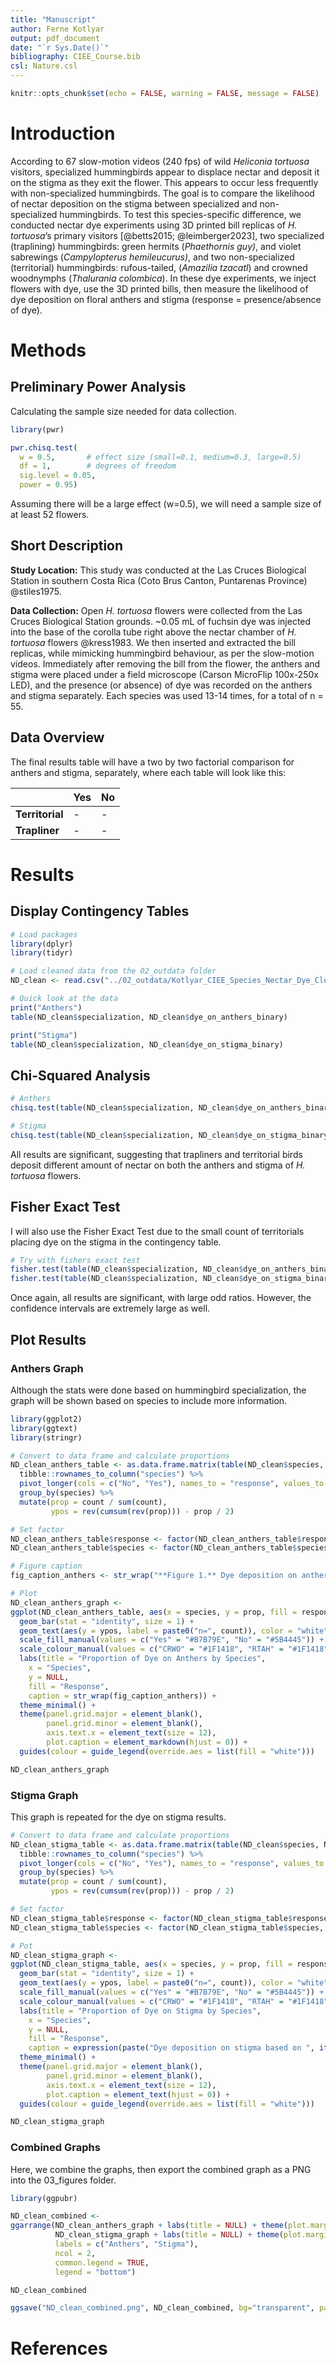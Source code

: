 ```yaml
---
title: "Manuscript"
author: Ferne Kotlyar
output: pdf_document
date: "`r Sys.Date()`"
bibliography: CIEE_Course.bib
csl: Nature.csl
---
```


```r
knitr::opts_chunk$set(echo = FALSE, warning = FALSE, message = FALSE)
```

# Introduction

According to 67 slow-motion videos (240 fps) of wild *Heliconia tortuosa* visitors, specialized hummingbirds appear to displace nectar and deposit it on the stigma as they exit the flower. This appears to occur less frequently with non-specialized hummingbirds. The goal is to compare the likelihood of nectar deposition on the stigma between specialized and non-specialized hummingbirds. To test this species-specific difference, we conducted nectar dye experiments using 3D printed bill replicas of *H. tortuosa*’s primary visitors [@betts2015; @leimberger2023], two specialized (traplining) hummingbirds: green hermits (*Phaethornis guy)*, and violet sabrewings (*Campylopterus hemileucurus)*, and two non-specialized (territorial) hummingbirds: rufous-tailed, (*Amazilia tzacatl*) and crowned woodnymphs (*Thalurania colombica*). In these dye experiments, we inject flowers with dye, use the 3D printed bills, then measure the likelihood of dye deposition on floral anthers and stigma (response = presence/absence of dye).

# Methods

## Preliminary Power Analysis

Calculating the sample size needed for data collection.

```r
library(pwr)

pwr.chisq.test(
  w = 0.5,       # effect size (small=0.1, medium=0.3, large=0.5)
  df = 1,        # degrees of freedom
  sig.level = 0.05, 
  power = 0.95)

```

Assuming there will be a large effect (w=0.5), we will need a sample size of at least 52 flowers.

## Short Description

**Study Location:** This study was conducted at the Las Cruces Biological Station in southern Costa Rica (Coto Brus Canton, Puntarenas Province) @stiles1975.

**Data Collection:** Open *H. tortuosa* flowers were collected from the Las Cruces Biological Station grounds. \~0.05 mL of fuchsin dye was injected into the base of the corolla tube right above the nectar chamber of *H. tortuosa* flowers @kress1983. We then inserted and extracted the bill replicas, while mimicking hummingbird behaviour, as per the slow-motion videos. Immediately after removing the bill from the flower, the anthers and stigma were placed under a field microscope (Carson MicroFlip 100x-250x LED), and the presence (or absence) of dye was recorded on the anthers and stigma separately. Each species was used 13-14 times, for a total of n = 55.

## Data Overview

The final results table will have a two by two factorial comparison for anthers and stigma, separately, where each table will look like this:

|                 | Yes | No  |
|-----------------|-----|-----|
| **Territorial** | \-  | \-  |
| **Trapliner**   | \-  | \-  |

# Results

## Display Contingency Tables

```r
# Load packages
library(dplyr)
library(tidyr)

# Load cleaned data from the 02_outdata folder
ND_clean <- read.csv("../02_outdata/Kotlyar_CIEE_Species_Nectar_Dye_Clean.csv")

# Quick look at the data
print("Anthers")
table(ND_clean$specialization, ND_clean$dye_on_anthers_binary)

print("Stigma")
table(ND_clean$specialization, ND_clean$dye_on_stigma_binary)
```

## Chi-Squared Analysis

```r
# Anthers
chisq.test(table(ND_clean$specialization, ND_clean$dye_on_anthers_binary))

# Stigma
chisq.test(table(ND_clean$specialization, ND_clean$dye_on_stigma_binary))
```

All results are significant, suggesting that trapliners and territorial birds deposit different amount of nectar on both the anthers and stigma of *H. tortuosa* flowers.

## Fisher Exact Test

I will also use the Fisher Exact Test due to the small count of territorials placing dye on the stigma in the contingency table.

```r
# Try with fishers exact test 
fisher.test(table(ND_clean$specialization, ND_clean$dye_on_anthers_binary))
fisher.test(table(ND_clean$specialization, ND_clean$dye_on_stigma_binary))
```

Once again, all results are significant, with large odd ratios. However, the confidence intervals are extremely large as well.

## Plot Results

### Anthers Graph

Although the stats were done based on hummingbird specialization, the graph will be shown based on species to include more information.

```r
library(ggplot2)
library(ggtext)
library(stringr)

# Convert to data frame and calculate proportions
ND_clean_anthers_table <- as.data.frame.matrix(table(ND_clean$species, ND_clean$dye_on_anthers_binary)) %>%
  tibble::rownames_to_column("species") %>%
  pivot_longer(cols = c("No", "Yes"), names_to = "response", values_to = "count") %>%
  group_by(species) %>%
  mutate(prop = count / sum(count),
         ypos = rev(cumsum(rev(prop))) - prop / 2)

# Set factor
ND_clean_anthers_table$response <- factor(ND_clean_anthers_table$response, levels = c("No", "Yes"))
ND_clean_anthers_table$species <- factor(ND_clean_anthers_table$species, levels = c("CRWO", "RTAH", "GREH", "VISA"))

# Figure caption
fig_caption_anthers <- str_wrap("**Figure 1.** Dye deposition on anthers based on *H. tortuosa'*s primary visitors. This includes two specialized (traplining) hummingbirds: GREH - green hermits (*Phaethornis guy*) and VISA - violet sabrewings, (*Campylopterus hemileucurus*) and two non-specialized (territorial) hummingbirds: RTAH - rufous-tailed, (*Amazilia tzacatl*) and CRWO - crowned woodnymphs (*Thalurania colombica*).")

# Plot
ND_clean_anthers_graph <-
ggplot(ND_clean_anthers_table, aes(x = species, y = prop, fill = response, colour=species)) +
  geom_bar(stat = "identity", size = 1) +
  geom_text(aes(y = ypos, label = paste0("n=", count)), color = "white", size = 4) +
  scale_fill_manual(values = c("Yes" = "#B7B79E", "No" = "#5B4445")) +
  scale_colour_manual(values = c("CRWO" = "#1F1418", "RTAH" = "#1F1418", "GREH" = "#FF5C43", "VISA" = "#FF5C43")) +
  labs(title = "Proportion of Dye on Anthers by Species",
    x = "Species",
    y = NULL,
    fill = "Response",
    caption = str_wrap(fig_caption_anthers)) +
  theme_minimal() +
  theme(panel.grid.major = element_blank(),
        panel.grid.minor = element_blank(),
        axis.text.x = element_text(size = 12),
        plot.caption = element_markdown(hjust = 0)) + 
  guides(colour = guide_legend(override.aes = list(fill = "white")))

ND_clean_anthers_graph
```

### Stigma Graph

This graph is repeated for the dye on stigma results.

```r
# Convert to data frame and calculate proportions
ND_clean_stigma_table <- as.data.frame.matrix(table(ND_clean$species, ND_clean$dye_on_stigma_binary)) %>%
  tibble::rownames_to_column("species") %>%
  pivot_longer(cols = c("No", "Yes"), names_to = "response", values_to = "count") %>%
  group_by(species) %>%
  mutate(prop = count / sum(count),
         ypos = rev(cumsum(rev(prop))) - prop / 2)

# Set factor
ND_clean_stigma_table$response <- factor(ND_clean_stigma_table$response, levels = c("No", "Yes"))
ND_clean_stigma_table$species <- factor(ND_clean_stigma_table$species, levels = c("CRWO", "RTAH", "GREH", "VISA"))

# Pot
ND_clean_stigma_graph <-
ggplot(ND_clean_stigma_table, aes(x = species, y = prop, fill = response, colour=species)) +
  geom_bar(stat = "identity", size = 1) +
  geom_text(aes(y = ypos, label = paste0("n=", count)), color = "white", size = 4) +
  scale_fill_manual(values = c("Yes" = "#B7B79E", "No" = "#5B4445")) +
  scale_colour_manual(values = c("CRWO" = "#1F1418", "RTAH" = "#1F1418", "GREH" = "#FF5C43", "VISA" = "#FF5C43")) +
  labs(title = "Proportion of Dye on Stigma by Species",
    x = "Species",
    y = NULL,
    fill = "Response",
    caption = expression(paste("Dye deposition on stigma based on ", italic("H. tortuosa"), "'s primary visitors. This includes two specialized (traplining) hummingbirds: GREH - green hermits (", italic("Phaethornis guy"), ") and VISA - violet sabrewings, (", italic("Campylopterus hemileucurus"), ") and two non-specialized (territorial) hummingbirds: RTAH - rufous-tailed, (", italic("Amazilia tzacatl"), ") and CRWO - crowned woodnymphs (" , italic("Thalurania colombica"), ")."))) +
  theme_minimal() +
  theme(panel.grid.major = element_blank(),
        panel.grid.minor = element_blank(),
        axis.text.x = element_text(size = 12),
        plot.caption = element_text(hjust = 0)) + 
  guides(colour = guide_legend(override.aes = list(fill = "white")))

ND_clean_stigma_graph
```

### Combined Graphs

Here, we combine the graphs, then export the combined graph as a PNG into the 03_figures folder.

```r
library(ggpubr)

ND_clean_combined <- 
ggarrange(ND_clean_anthers_graph + labs(title = NULL) + theme(plot.margin = margin(t = 20, r = 5, b = 5, l = 5)),
          ND_clean_stigma_graph + labs(title = NULL) + theme(plot.margin = margin(t = 20, r = 5, b = 5, l = 5)), 
          labels = c("Anthers", "Stigma"), 
          ncol = 2, 
          common.legend = TRUE, 
          legend = "bottom") 

ND_clean_combined

ggsave("ND_clean_combined.png", ND_clean_combined, bg="transparent", path="../03_figures", width = 8, height = 5)
```

# References
